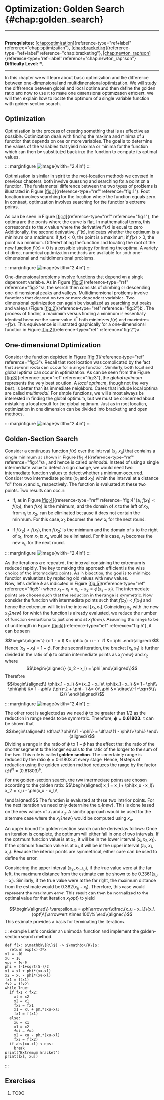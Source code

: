 # Optimization: Golden Search \{#chap:golden_search\}

------------------------------------------------------------------------

\
**Prerequisites:**
[\[chap:optimization\]](#chap:optimization)\{reference-type="ref+label"
reference="chap:optimization"\},
[\[chap:bracketing\]](#chap:bracketing)\{reference-type="ref+label"
reference="chap:bracketing"\},
[\[chap:newton_raphson\]](#chap:newton_raphson)\{reference-type="ref+label"
reference="chap:newton_raphson"\}\
**Difficulty Level:** \*\

------------------------------------------------------------------------

In this chapter we will learn about basic optimization and the
difference between one-dimensional and multidimensional optimization. We
will study the difference between global and local optima and then
define the golden ratio and how to use it to make one dimensional
optimization efficient. We will then explain how to locate the optimum
of a single variable function with golden section search.

## Optimization

Optimization is the process of creating something that is as effective
as possible. Optimization deals with finding the maxima and minima of a
function that depends on one or more variables. The goal is to determine
the values of the variables that yield maxima or minima for the function
which can then be substituted back into the function to compute its
optimal values.

::: marginfigure
![image](figures/part1b/golden_section/optimization.png)\{width="2.4in"\}
:::

Optimization is similar in spirit to the root-location methods we
covered in previous chapters, both involve guessing and searching for a
point on a function. The fundamental difference between the two types of
problems is illustrated in Figure
[\[fig:1\]](#fig:1)\{reference-type="ref" reference="fig:1"\}. Root
location involves searching for the location where the function equals
zero. In contrast, optimization involves searching for the function's
extreme points.

As can be seen in Figure [\[fig:1\]](#fig:1)\{reference-type="ref"
reference="fig:1"\}, the optima are the points where the curve is flat.
In mathematical terms, this corresponds to the $x$ value where the
derivative $f' (x)$ is equal to zero. Additionally, the second
derivative, $f''(x)$, indicates whether the optimum is a minimum or a
maximum: if $f(x) < 0$, the point is a maximum; if $f(x) > 0$, the point
is a minimum. Differentiating the function and locating the root of the
new function $f'(x) = 0$ is a possible strategy for finding the optima.
A variety of direct numerical optimization methods are available for
both one-dimensional and multidimensional problems.

::: marginfigure
![image](figures/part1b/golden_section/onedimensional_1.png)\{width="2.4in"\}
:::

One-dimensional problems involve functions that depend on a single
dependent variable. As in Figure
[\[fig:2\]](#fig:2)\{reference-type="ref" reference="fig:2"\}a, the search
then consists of climbing or descending one-dimensional peaks and
valleys. Multidimensional problems involve functions that depend on two
or more dependent variables. Two-dimensional optimization can again be
visualized as searching out peaks and valleys (Figure
[\[fig:2\]](#fig:2)\{reference-type="ref" reference="fig:2"\}b). The
process of finding a maximum versus finding a minimum is essentially
identical because the same value $x^*$ both minimizes $f(x)$ and
maximizes $-f(x)$. This equivalence is illustrated graphically for a
one-dimensional function in Figure
[\[fig:2\]](#fig:2)\{reference-type="ref" reference="fig:2"\}a.

## One-dimensional Optimization

Consider the function depicted in Figure
[\[fig:3\]](#fig:3)\{reference-type="ref" reference="fig:3"\}. Recall that
root location was complicated by the fact that several roots can occur
for a single function. Similarly, both local and global optima can occur
in optimization. As can be seen from the Figure
[\[fig:3\]](#fig:3)\{reference-type="ref" reference="fig:3"\}, the *global
optimum* represents the very best solution. A *local optimum*, though
not the very best, is better than its immediate neighbors. Cases that
include local optima are called *multimodal*. For simple functions, we
will almost always be interested in finding the global optimum, but we
must be concerned about mistaking a local result for the global optimum.
Just as in root location, optimization in one dimension can be divided
into bracketing and open methods.

::: marginfigure
![image](figures/part1b/golden_section/onedimensional_2.png)\{width="2.4in"\}
:::

## Golden-Section Search

Consider a continuous function $f(x)$ over the interval $[x_l,x_u]$ that
contains a single minimum as shown in Figure
[\[fig:4\]](#fig:4)\{reference-type="ref" reference="fig:4"\}a , and hence
is called *unimodal*. Instead of using a single intermediate value to
detect a sign change, we would need two intermediate function values to
detect whether a minimum occurred. Consider two intermediate points
($x_1$ and $x_2$) within the interval at a distance \"d\" from $x_l$ and
$x_u$ respectively. The function is evaluated at these two points. Two
results can occur:

-   If, as in Figure [\[fig:4\]](#fig:4)\{reference-type="ref"
    reference="fig:4"\}a, $f(x_1)< f(x_2)$, then $f(x_1)$ is the minimum,
    and the domain of $x$ to the left of $x_2$, from $x_l$ to $x_2$, can
    be eliminated because it does not contain the minimum. For this
    case, $x_2$ becomes the new $x_l$ for the next round.

-   If $f(x_2)< f(x_1)$, then $f(x_2)$ is the minimum and the domain of
    $x$ to the right of $x_1$, from $x_1$ to $x_u$ would be eliminated.
    For this case, $x_1$ becomes the new $x_u$ for the next round.

::: marginfigure
![image](figures/part1b/golden_section/goldensection_2.png)\{width="2.4in"\}
:::

As the iterations are repeated, the interval containing the extremum is
reduced rapidly. The key to making this approach efficient is the wise
choice of the intermediate points. As in bisection, the goal is to
minimize function evaluations by replacing old values with new values.\
Now, let's define $\phi$ as indicated in Figure
[\[fig:5\]](#fig:5)\{reference-type="ref" reference="fig:5"\} where
$x_1 - x_l = x_u - x_2 = \phi(x_u - x_l)$. The intermediate points are
chosen such that the reduction in the range is symmetric. Now consider
the function with intermediate points such that $f(x_2) < f(x_1)$ and
hence the extremum will lie in the interval $[x_l,x_1]$. Coinciding
$x_2$ with the new $x_\{2new\}$ for which the function is already
evaluated, we reduce the number of function evaluations to just one and
at $x_\{1new\}$. Assuming the range to be of unit length in Figure
[\[fig:5\]](#fig:5)\{reference-type="ref" reference="fig:5"\}, it can be
seen

$$\begin\{aligned\}
(x_1 - x_l) &= \phi\\
(x_u - x_2) &= \phi
\end\{aligned\}$$ Hence $(x_2 - x_l) = 1 - \phi$. For the second
iteration, the bracket $[x_l,x_1]$ is further divided in the ratio of
$\phi$ to obtain intermediate points as $x_\{1new\}$ and $x_2$ where
$$\begin\{aligned\}
(x_2 - x_l) = \phi
\end\{aligned\}$$ Therefore $$\begin\{aligned\}
\phi(x_1 - x_l) &= (x_2 - x_l)\\
\phi(x_1 - x_l) &= 1 - \phi\\
\phi(\phi) &= 1 - \phi\\
(\phi)^2 + \phi - 1 &= 0\\
\phi &= \dfrac\{-1+\sqrt5\}\{2\}
\end\{aligned\}$$

::: marginfigure
![image](figures/part1b/golden_section/goldensection_3.png)\{width="2.4in"\}
:::

The other root is neglected as we need $\phi$ to be greater than $1/2$
as the reduction in range needs to be symmetric. Therefore,
**$\phi = 0.61803$**. It can be shown that $$\begin\{aligned\}
\dfrac\{\phi\}\{1 - \phi\} = \dfrac\{1 - \phi\}\{\phi\}
\end\{aligned\}$$ Dividing a range in the ratio of $\phi$ to $1 - \phi$
has the effect that the ratio of the shorter segment to the longer
equals to the ratio of the longer to the sum of the two. This rule is
called **golden section**. The uncertainty range is reduced by the ratio
$\phi = 0.61803$ at every stage. Hence, N steps of reduction using the
golden section method reduces the range by the factor
$(\phi)^N \approx (0.61803)^N$.

For the golden-section search, the two intermediate points are chosen
according to the golden ratio: $$\begin\{aligned\}
  x_1 = x_l + \phi(x_u - x_l)\\
 x_2 = x_u - \phi(x_u - x_l)\\
 
\end\{aligned\}$$ The function is evaluated at these two interior points.
For the next iteration we need only determine the $x_\{1new\}$. This is
done based on the new values of $x_l$ and $x_u$. A similar approach
would be used for the alternate case where the $x_\{2new\}$ would be
computed using $x_u$.

An upper bound for golden-section search can be derived as follows: Once
an iteration is complete, the optimum will either fall in one of two
intervals. If the optimum function value is at $x_2$, it will be in the
lower interval ($x_l, x_2, x_1$). If the optimum function value is at
$x_1$, it will be in the upper interval ($x_2, x_1, x_u$). Because the
interior points are symmetrical, either case can be used to define the
error.

Considering the upper interval ($x_2, x_1, x_u$), if the true value were
at the far left, the maximum distance from the estimate can be shown to
be $0.2361(x_u - x_l)$. Similarly, if the true value were at the far
right, the maximum distance from the estimate would be
$0.382 (x_u - x_l)$. Therefore, this case would represent the maximum
error. This result can then be normalized to the optimal value for that
iteration $x_\{opt\}$ to yield

$$\begin\{aligned\}
\varepsilon_a = \phi\arrowvert\dfrac\{x_u - x_l\}\{x_\{opt\}\}\arrowvert \times 100\%
\end\{aligned\}$$ This estimate provides a basis for terminating the
iterations.

::: example
Let's consider an unimodal function and implement the golden-section
search method.

``` 
def f(x: $\mathbb\{R\}$) -> $\mathbb\{R\}$:
  return exp(x)-2*x                                        
xl = -10                                                   
xu = 10 
eps = 1e-6                                                 
phi = (-1+sqrt(5))/2
x1 = xl + phi*(xu-xl)                                      
x2 = xu - phi*(xu-xl)                                      
fx1 = f(x1)                                                
fx2 = f(x2)
while True:
  if fx1 < fx2:
    xl = x2                                                
    x2 = x1                                                
    fx2 = fx1                                              
    x1 = xl + phi*(xu-xl)                                  
    fx1 = f(x1)                                            
  else:
    xu = x1
    x1 = x2 
    fx1 = fx2
    x2 = xu - phi*(xu-xl)                                  
    fx2 = f(x2)                                            
  if abs(xu-xl) < eps:                                     
    break 
print('Extremum bracket')                                  
print([xl, xu])                                            
```
:::

## Exercises

1.  TODO
